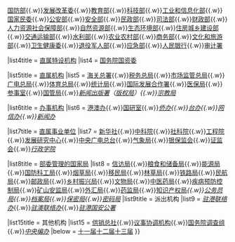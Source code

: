 {{Sidebar with collapsible lists
|name         = 中华人民共和国政府
|outertitle   = 
|topimage     = {{中华人民共和国国徽|80}}
|pretitle     = 
|title        = [[中华人民共和国国务院]]
|subtitle     = 
|image        = 
|headingstyle = padding: 0 0.25em 0.5em;
|liststyle = padding-top: 0; text-align: left;
|content1 = 
[[中华人民共和国国务院机构时间线|历史]] - [[中华人民共和国国务院机构编制|机构]] - [[中华人民共和国国务院令|命令]] - [[政府工作报告|报告]]
|list2title = [[中华人民共和国国务院组成人员|组成人员]]
|list2 = 
* [[中华人民共和国国务院总理|总理]]：[[李克强]]
* [[国务院常务会议]]（[[中华人民共和国国务院总理|总理]]、[[中华人民共和国国务院副总理|副总理]]、[[国务委员]]、[[中华人民共和国国务院秘书长|秘书长]]）
* [[国务院全体会议]]（[[中华人民共和国国务院 (第十三届)|本届内阁]]）
* [[中华人民共和国国务院办公厅|国务院办公厅]]（[[中华人民共和国国务院秘书长|秘书长]]、[[中华人民共和国国务院副秘书长|副秘书长]]）

|list3title = [[国务院组成部门|组成部门]]
|list3 = [[中华人民共和国外交部|外交部]]{{.w}}[[中华人民共和国国防部|国防部]]{{.w}}[[中华人民共和国国家发展和改革委员会|发展改革委]]{{.w}}[[中华人民共和国教育部|教育部]]{{.w}}[[中华人民共和国科学技术部|科技部]]{{.w}}[[中华人民共和国工业和信息化部|工业和信息化部]]{{.w}}[[中华人民共和国国家民族事务委员会|国家民委]]{{.w}}[[中华人民共和国公安部|公安部]]{{.w}}[[中华人民共和国国家安全部|安全部]]{{.w}}[[中华人民共和国民政部|民政部]]{{.w}}[[中华人民共和国司法部|司法部]]{{.w}}[[中华人民共和国财政部|财政部]]{{.w}}[[中华人民共和国人力资源和社会保障部|人力资源社会保障部]]{{.w}}[[中华人民共和国自然资源部|自然资源部]]{{.w}}[[中华人民共和国生态环境部|生态环境部]]{{.w}}[[中华人民共和国住房和城乡建设部|住房城乡建设部]]{{.w}}[[中华人民共和国交通运输部|交通运输部]]{{.w}}[[中华人民共和国水利部|水利部]]{{.w}}[[中华人民共和国农业农村部|农业农村部]]{{.w}}[[中华人民共和国商务部|商务部]]{{.w}}[[中华人民共和国文化和旅游部|文化和旅游部]]{{.w}}[[中华人民共和国国家卫生健康委员会|卫生健康委]]{{.w}}[[中华人民共和国退役军人事务部|退役军人部]]{{.w}}[[中华人民共和国应急管理部|应急部]]{{.w}}[[中国人民银行|人民银行]]{{.w}}[[中华人民共和国审计署|审计署]]

|list4title = [[国务院直属特设机构|直属特设机构]]
|list4 = [[国务院国有资产监督管理委员会|国务院国资委]]

|list5title = [[国务院直属机构|直属机构]]
|list5 = [[中华人民共和国海关总署|海关总署]]{{.w}}[[国家税务总局|税务总局]]{{.w}}[[国家市场监督管理总局|市场监管总局]]{{.w}}[[国家广播电视总局|广电总局]]{{.w}}[[国家体育总局|体育总局]]{{.w}}[[中华人民共和国国家统计局|统计局]]{{.w}}[[国家国际发展合作署|国际发展合作署]]{{.w}}[[国家医疗保障局|医保局]]{{.w}}[[国务院参事室|参事室]]{{.w}}[[国家机关事务管理局|国管局]]{{.w}}''[[国家新闻出版署|新闻出版署]]（[[国家版权局|版权局]]）{{.w}}[[国家宗教事务局|宗教局]]''

|list6title = [[国务院办事机构|办事机构]]
|list6 = [[国务院港澳事务办公室|港澳办]]{{.w}}[[国务院研究室|国研室]]{{.w}}''[[国务院侨务办公室|侨办]]{{.w}}[[国务院台湾事务办公室|台办]]{{.w}}[[国家互联网信息办公室|网信办]]{{.w}}[[国务院新闻办公室|新闻办]]''

|list7title = [[国务院直属事业单位|直属事业单位]]
|list7 =  [[新华社]]{{.w}}[[中国科学院|中科院]]{{.w}}[[中国社会科学院|社科院]]{{.w}}[[中国工程院|工程院]]{{.w}}[[国务院发展研究中心|发展研究中心]]{{.w}}[[中央广播电视总台|中央广电总台]]{{.w}}[[中国气象局|气象局]]{{.w}}[[中国银行保险监督管理委员会|银保监会]]{{.w}}[[中国证券监督管理委员会|证监会]]{{.w}}''[[国家行政学院|行政学院]]''

|list8title = [[国务院部委管理的国家局|部委管理的国家局]]
|list8 = [[国家信访局|信访局]]{{.w}}[[国家粮食和物资储备局|粮食和储备局]]{{.w}}[[国家能源局|能源局]]{{.w}}[[国家国防科技工业局|国防科工局]]{{.w}}[[国家烟草专卖局|烟草局]]{{.w}}[[国家移民管理局|移民局]]{{.w}}[[国家林业和草原局|林草局]]{{.w}}[[国家铁路局|铁路局]]{{.w}}[[中国民用航空局|民航局]]{{.w}}[[国家邮政局|邮政局]]{{.w}}[[国家乡村振兴局|乡村振兴局]]{{.w}}[[国家文物局|文物局]]{{.w}}[[国家中医药管理局|中医药局]]{{.w}}[[国家疾病预防控制局|疾病预防控制局]]{{.w}}[[国家矿山安全监察局|矿山安监局]]{{.w}}[[国家外汇管理局|外汇局]]{{.w}}[[国家药品监督管理局|药监局]]{{.w}}[[国家知识产权局|知识产权局]]''{{.w}}[[国家公务员局|公务员局]]{{.w}}[[国家档案局|档案局]]{{.w}}[[国家保密局|保密局]]{{.w}}[[国家密码管理局|密码局]]''
|list9title = 派出机构
|list9 = ''[[中央人民政府駐香港特別行政區聯絡辦公室|驻港联络办]]''{{.w}}''[[中央人民政府駐澳門特別行政區聯絡辦公室|驻澳联络办]]''{{.w}}''[[中央人民政府驻香港特别行政区维护国家安全公署|驻港国安公署]]''

|list15title = 其他机构
|list15 = [[中华全国供销合作总社|供销总社]]{{.w}}[[国务院议事协调机构|议事协调机构]]{{.w}}[[国务院调查组]]{{.w}}''[[中央机构编制委员会办公室|中央编办]]''
|below = [[中华人民共和国国务院 (第十一届)|十一届]]{{to}}[[中华人民共和国国务院 (第十二届)|十二届]]{{to}}[[中华人民共和国国务院 (第十三届)|十三届]]
}}<noinclude>
[[Category:中华人民共和国国务院导航模板| ]]
[[Category:中华人民共和国国务院机构导航模板| ]]
</noinclude>